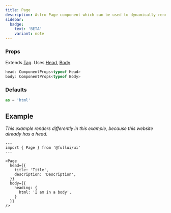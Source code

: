 ```yaml
---
title: Page
description: Astro Page component which can be used to dynamically render entire pages.
sidebar:
  badge:
    text: 'BETA'
    variant: note
---
```


### Props
Extends [Tag](/utility/tag). Uses [Head](/utility/head), [Body](/utility/body)
```ts
head: ComponentProps<typeof Head>
body: ComponentProps<typeof Body>
```

### Defaults
```ts
as = 'html' 
```

## Example
_This example renders differently in this example, because this website already has a head._
```astro live
---
import { Page } from '@fullui/ui'
---

<Page 
  head={{
    title: 'Title',
    description: 'Description',
  }}
  body={{
    heading: {
      html: 'I am in a body',
    }
  }}
/>
```